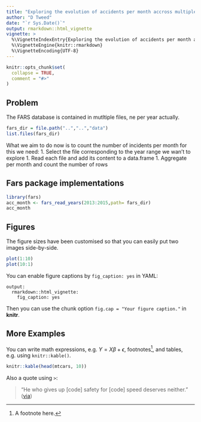 ```yaml
---
title: "Exploring the evolution of accidents per month accross multiple years"
author: "D Tweed"
date: "`r Sys.Date()`"
output: rmarkdown::html_vignette
vignette: >
  %\VignetteIndexEntry{Exploring the evolution of accidents per month accross multiple years}
  %\VignetteEngine{knitr::rmarkdown}
  %\VignetteEncoding{UTF-8}
---
```


```r
knitr::opts_chunk$set(
  collapse = TRUE,
  comment = "#>"
)
```

## Problem

The FARS database is contained in mutltiple files, ne per year actually.

```r
fars_dir = file.path("..","..","data")
list.files(fars_dir)
```
What we aim to do now is to count the number of incidents per month for this we need:
1. Select the file corresponding to the year range we wan't to explore
1. Read each file and add its content to a data.frame
1. Aggregate per month and count the number of rows


## Fars package implementations

```r
library(fars)
acc_month <- fars_read_years(2013:2015,path= fars_dir)
acc_month
```

## Figures

The figure sizes have been customised so that you can easily put two images side-by-side. 

```r
plot(1:10)
plot(10:1)
```

You can enable figure captions by `fig_caption: yes` in YAML:

    output:
      rmarkdown::html_vignette:
        fig_caption: yes

Then you can use the chunk option `fig.cap = "Your figure caption."` in **knitr**.

## More Examples

You can write math expressions, e.g. $Y = X\beta + \epsilon$, footnotes^[A footnote here.], and tables, e.g. using `knitr::kable()`.

```r
knitr::kable(head(mtcars, 10))
```

Also a quote using `>`:

> "He who gives up [code] safety for [code] speed deserves neither."
([via](https://twitter.com/hadleywickham/status/504368538874703872))
